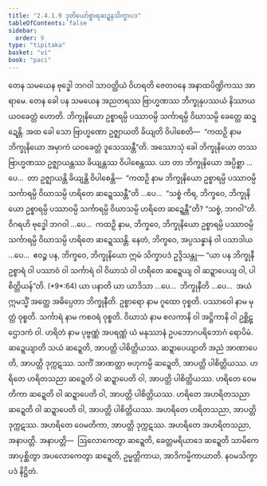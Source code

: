 ```yaml
---
title: "2.4.1.9 ဒုတိယော်စ္စာရဆဍ္ဍနသိက္ခာပဒ"
tableOfContents: false
sidebar:
  order: 9
type: "tipitaka"
basket: "vi"
book: "paci"
---
```



<DynamicBreadcrumb />

<Division number="828" book="paci" e="ch" v="2" p="349">

<Paragraph number="2649" book="paci">
တေန သမယေန ဗုဒ္ဓေါ ဘဂဝါ သာဝတ္ထိယံ ဝိဟရတိ ဇေတဝနေ အနာထပိဏ္ဍိကဿ အာရာမေ. တေန ခေါ ပန သမယေန အညတရဿ ဗြာဟ္မဏဿ ဘိက္ခုနုပဿယံ နိဿာယ ယဝခေတ္တံ ဟောတိ. ဘိက္ခုနိယော ဥစ္စာရမ္ပိ ပဿာဝမ္ပိ သင်္ကာရမ္ပိ ဝိဃာသမ္ပိ ခေတ္တေ ဆဍ္ဍေန္တိ. အထ ခေါ သော ဗြာဟ္မဏော ဥဇ္ဈာယတိ ခိယျတိ ဝိပါစေတိ—  “ကထဉှိ နာမ ဘိက္ခုနိယော အမှာကံ ယဝခေတ္တံ ဒူသေဿန္တီ”တိ.
</Paragraph>

<Paragraph number="2650" book="paci">
အဿောသုံ ခေါ ဘိက္ခုနိယော တဿ ဗြာဟ္မဏဿ ဥဇ္ဈာယန္တဿ ခိယျန္တဿ ဝိပါစေန္တဿ. ယာ တာ ဘိက္ခုနိယော အပ္ပိစ္ဆာ …ပေ…  တာ ဥဇ္ဈာယန္တိ ခိယျန္တိ ဝိပါစေန္တိ—  “ကထဉှိ နာမ ဘိက္ခုနိယော ဥစ္စာရမ္ပိ ပဿာဝမ္ပိ သင်္ကာရမ္ပိ ဝိဃာသမ္ပိ ဟရိတေ ဆဍ္ဍေဿန္တီ”တိ …ပေ…  “သစ္စံ ကိရ, ဘိက္ခဝေ, ဘိက္ခုနိယော ဥစ္စာရမ္ပိ ပဿာဝမ္ပိ သင်္ကာရမ္ပိ ဝိဃာသမ္ပိ ဟရိတေ ဆဍ္ဍေန္တီ”တိ? “သစ္စံ, ဘဂဝါ”တိ. ဝိဂရဟိ ဗုဒ္ဓေါ ဘဂဝါ …ပေ…  ကထဉှိ နာမ, ဘိက္ခဝေ, ဘိက္ခုနိယော ဥစ္စာရမ္ပိ ပဿာဝမ္ပိ သင်္ကာရမ္ပိ ဝိဃာသမ္ပိ ဟရိတေ ဆဍ္ဍေဿန္တိ. နေတံ, ဘိက္ခဝေ, အပ္ပသန္နာနံ ဝါ ပသာဒါယ …ပေ…  ဧဝဉ္စ ပန, ဘိက္ခဝေ, ဘိက္ခုနိယော ဣမံ သိက္ခာပဒံ ဥဒ္ဒိသန္တု—
</Paragraph>

</Division>
<Division number="829" book="paci" e="ch" v="2" p="349">

<Paragraph number="2651" book="paci">
<Emphasis>“ယာ ပန ဘိက္ခုနီ ဥစ္စာရံ ဝါ ပဿာဝံ ဝါ သင်္ကာရံ ဝါ ဝိဃာသံ ဝါ ဟရိတေ ဆဍ္ဍေယျ ဝါ ဆဍ္ဍာပေယျ ဝါ, ပါစိတ္တိယန်”</Emphasis>တိ. (*9*:<Emphasis>64</Emphasis>)
</Paragraph>

</Division>
<Division number="830" book="paci" e="ch" v="2" p="349">

<Paragraph number="2652" book="paci">
<Emphasis>ယာ ပနာ</Emphasis>တိ ယာ ယာဒိသာ …ပေ…  <Emphasis>ဘိက္ခုနီ</Emphasis>တိ …ပေ…  အယံ ဣမသ္မိံ အတ္ထေ အဓိပ္ပေတာ ဘိက္ခုနီတိ.
</Paragraph>

<Paragraph number="2653" book="paci">
<Emphasis>ဥစ္စာရော</Emphasis> နာမ ဂူထော ဝုစ္စတိ. <Emphasis>ပဿာဝေါ</Emphasis> နာမ မုတ္တံ ဝုစ္စတိ.
</Paragraph>

<Paragraph number="2654" book="paci">
<Emphasis>သင်္ကာရံ</Emphasis> နာမ ကစဝရံ ဝုစ္စတိ.
</Paragraph>

<Paragraph number="2655" book="paci">
<Emphasis>ဝိဃာသံ</Emphasis> နာမ စလကာနိ ဝါ အဋ္ဌိကာနိ ဝါ ဥစ္ဆိဋ္ဌောဒကံ ဝါ.
</Paragraph>

<Paragraph number="2656" book="paci">
<Emphasis>ဟရိတံ</Emphasis> နာမ ပုဗ္ဗဏ္ဏံ အပရဏ္ဏံ ယံ မနုဿာနံ ဥပဘောဂပရိဘောဂံ ရောပိမံ.
</Paragraph>

<Paragraph number="2657" book="paci">
<Emphasis>ဆဍ္ဍေယျာ</Emphasis>တိ သယံ ဆဍ္ဍေတိ, အာပတ္တိ ပါစိတ္တိယဿ.
</Paragraph>

<Paragraph number="2658" book="paci">
<Emphasis>ဆဍ္ဍာပေယျာ</Emphasis>တိ အညံ အာဏာပေတိ, အာပတ္တိ ဒုက္ကဋဿ. သကိံ အာဏတ္တာ ဗဟုကမ္ပိ ဆဍ္ဍေတိ, အာပတ္တိ ပါစိတ္တိယဿ.
</Paragraph>

</Division>
<Division number="831" book="paci" e="ch" v="2" p="349">

<Paragraph number="2659" book="paci">
ဟရိတေ ဟရိတသညာ ဆဍ္ဍေတိ ဝါ ဆဍ္ဍာပေတိ ဝါ, အာပတ္တိ ပါစိတ္တိယဿ. ဟရိတေ ဝေမတိကာ ဆဍ္ဍေတိ ဝါ ဆဍ္ဍာပေတိ ဝါ, အာပတ္တိ ပါစိတ္တိယဿ. ဟရိတေ အဟရိတသညာ ဆဍ္ဍေတိ ဝါ ဆဍ္ဍာပေတိ ဝါ, အာပတ္တိ ပါစိတ္တိယဿ.
</Paragraph>

<Paragraph number="2660" book="paci">
အဟရိတေ ဟရိတသညာ, အာပတ္တိ ဒုက္ကဋဿ. အဟရိတေ ဝေမတိကာ, အာပတ္တိ ဒုက္ကဋဿ. အဟရိတေ အဟရိတသညာ, အနာပတ္တိ.
</Paragraph>

</Division>
<Division number="832" book="paci" e="ch" v="2" p="350">

<Paragraph number="2661" book="paci">
အနာပတ္တိ—  ဩလောကေတွာ ဆဍ္ဍေတိ, ခေတ္တမရိယာဒေ ဆဍ္ဍေတိ သာမိကေ အာပုစ္ဆိတွာ အပလောကေတွာ ဆဍ္ဍေတိ, ဥမ္မတ္တိကာယ, အာဒိကမ္မိကာယာတိ.

</Paragraph>
</Division>

<Paragraph number="2662" type="center" book="paci">
နဝမသိက္ခာပဒံ နိဋ္ဌိတံ.
</Paragraph>